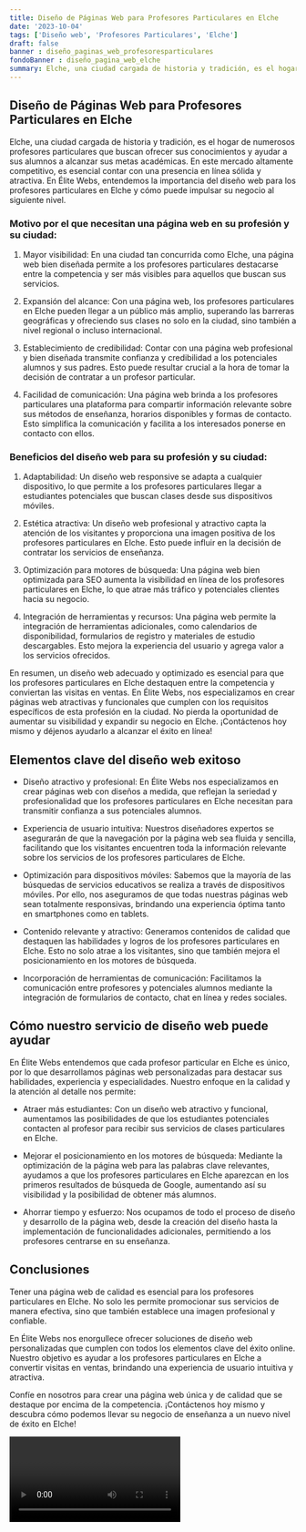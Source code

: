 ```yaml
---
title: Diseño de Páginas Web para Profesores Particulares en Elche
date: '2023-10-04'
tags: ['Diseño web', 'Profesores Particulares', 'Elche']
draft: false
banner : diseño_paginas_web_profesoresparticulares
fondoBanner : diseño_pagina_web_elche
summary: Elche, una ciudad cargada de historia y tradición, es el hogar de numerosos profesores particulares que buscan ofrecer sus conocimientos y ayudar a sus alumnos a alcanzar sus metas académicas. En este mercado altamente competitivo, es esencial contar con una presencia en línea sólida y atractiva. En Élite Webs, entendemos la importancia del diseño web para los profesores particulares en Elche y cómo puede impulsar su negocio al siguiente nivel.
---
```


## Diseño de Páginas Web para Profesores Particulares en Elche

Elche, una ciudad cargada de historia y tradición, es el hogar de numerosos profesores particulares que buscan ofrecer sus conocimientos y ayudar a sus alumnos a alcanzar sus metas académicas. En este mercado altamente competitivo, es esencial contar con una presencia en línea sólida y atractiva. En Élite Webs, entendemos la importancia del diseño web para los profesores particulares en Elche y cómo puede impulsar su negocio al siguiente nivel.

### Motivo por el que necesitan una página web en su profesión y su ciudad:

1. Mayor visibilidad: En una ciudad tan concurrida como Elche, una página web bien diseñada permite a los profesores particulares destacarse entre la competencia y ser más visibles para aquellos que buscan sus servicios.

2. Expansión del alcance: Con una página web, los profesores particulares en Elche pueden llegar a un público más amplio, superando las barreras geográficas y ofreciendo sus clases no solo en la ciudad, sino también a nivel regional o incluso internacional.

3. Establecimiento de credibilidad: Contar con una página web profesional y bien diseñada transmite confianza y credibilidad a los potenciales alumnos y sus padres. Esto puede resultar crucial a la hora de tomar la decisión de contratar a un profesor particular.

4. Facilidad de comunicación: Una página web brinda a los profesores particulares una plataforma para compartir información relevante sobre sus métodos de enseñanza, horarios disponibles y formas de contacto. Esto simplifica la comunicación y facilita a los interesados ponerse en contacto con ellos.

### Beneficios del diseño web para su profesión y su ciudad:

1. Adaptabilidad: Un diseño web responsive se adapta a cualquier dispositivo, lo que permite a los profesores particulares llegar a estudiantes potenciales que buscan clases desde sus dispositivos móviles.

2. Estética atractiva: Un diseño web profesional y atractivo capta la atención de los visitantes y proporciona una imagen positiva de los profesores particulares en Elche. Esto puede influir en la decisión de contratar los servicios de enseñanza.

3. Optimización para motores de búsqueda: Una página web bien optimizada para SEO aumenta la visibilidad en línea de los profesores particulares en Elche, lo que atrae más tráfico y potenciales clientes hacia su negocio.

4. Integración de herramientas y recursos: Una página web permite la integración de herramientas adicionales, como calendarios de disponibilidad, formularios de registro y materiales de estudio descargables. Esto mejora la experiencia del usuario y agrega valor a los servicios ofrecidos.

En resumen, un diseño web adecuado y optimizado es esencial para que los profesores particulares en Elche destaquen entre la competencia y conviertan las visitas en ventas. En Élite Webs, nos especializamos en crear páginas web atractivas y funcionales que cumplen con los requisitos específicos de esta profesión en la ciudad. No pierda la oportunidad de aumentar su visibilidad y expandir su negocio en Elche. ¡Contáctenos hoy mismo y déjenos ayudarlo a alcanzar el éxito en línea!

<GifSeo />

<Cta />

## Elementos clave del diseño web exitoso

- Diseño atractivo y profesional: En Élite Webs nos especializamos en crear páginas web con diseños a medida, que reflejan la seriedad y profesionalidad que los profesores particulares en Elche necesitan para transmitir confianza a sus potenciales alumnos.

- Experiencia de usuario intuitiva: Nuestros diseñadores expertos se asegurarán de que la navegación por la página web sea fluida y sencilla, facilitando que los visitantes encuentren toda la información relevante sobre los servicios de los profesores particulares de Elche.

- Optimización para dispositivos móviles: Sabemos que la mayoría de las búsquedas de servicios educativos se realiza a través de dispositivos móviles. Por ello, nos aseguramos de que todas nuestras páginas web sean totalmente responsivas, brindando una experiencia óptima tanto en smartphones como en tablets.

- Contenido relevante y atractivo: Generamos contenidos de calidad que destaquen las habilidades y logros de los profesores particulares en Elche. Esto no solo atrae a los visitantes, sino que también mejora el posicionamiento en los motores de búsqueda.

- Incorporación de herramientas de comunicación: Facilitamos la comunicación entre profesores y potenciales alumnos mediante la integración de formularios de contacto, chat en línea y redes sociales.

## Cómo nuestro servicio de diseño web puede ayudar

En Élite Webs entendemos que cada profesor particular en Elche es único, por lo que desarrollamos páginas web personalizadas para destacar sus habilidades, experiencia y especialidades. Nuestro enfoque en la calidad y la atención al detalle nos permite:

- Atraer más estudiantes: Con un diseño web atractivo y funcional, aumentamos las posibilidades de que los estudiantes potenciales contacten al profesor para recibir sus servicios de clases particulares en Elche.

- Mejorar el posicionamiento en los motores de búsqueda: Mediante la optimización de la página web para las palabras clave relevantes, ayudamos a que los profesores particulares en Elche aparezcan en los primeros resultados de búsqueda de Google, aumentando así su visibilidad y la posibilidad de obtener más alumnos.

- Ahorrar tiempo y esfuerzo: Nos ocupamos de todo el proceso de diseño y desarrollo de la página web, desde la creación del diseño hasta la implementación de funcionalidades adicionales, permitiendo a los profesores centrarse en su enseñanza.

## Conclusiones

Tener una página web de calidad es esencial para los profesores particulares en Elche. No solo les permite promocionar sus servicios de manera efectiva, sino que también establece una imagen profesional y confiable.

En Élite Webs nos enorgullece ofrecer soluciones de diseño web personalizadas que cumplen con todos los elementos clave del éxito online. Nuestro objetivo es ayudar a los profesores particulares en Elche a convertir visitas en ventas, brindando una experiencia de usuario intuitiva y atractiva.

Confíe en nosotros para crear una página web única y de calidad que se destaque por encima de la competencia. ¡Contáctenos hoy mismo y descubra cómo podemos llevar su negocio de enseñanza a un nuevo nivel de éxito en Elche!

<Video />

<CtaBot job='Profesores Particulares' city='Elche'/>

<Gmaps query='Elche+españa+maps' />